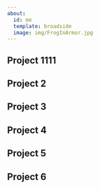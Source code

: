 ```yaml
---
about:
  id: me
  template: broadside
  image: img/FrogInArmor.jpg
---
```


:::{#me}


## Project 1111

## Project 2

## Project 3

## Project 4

## Project 5

## Project 6


:::

